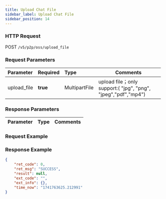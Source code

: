 ```yaml
---
title: Upload Chat File
sidebar_label: Upload Chat File
sidebar_position: 14
---
```


### HTTP Request
POST `/v5/p2p/oss/upload_file`

### Request Parameters
| Parameter | Required | Type | Comments|
|:----- |:-------|:-----|------ |
|upload_file|<b>true</b> |MultipartFile |upload file；only support:( "jpg", "png", "jpeg","pdf","mp4") |


### Response Parameters
| Parameter | Type | Comments|
|:----- |:-----|----- |

### Request Example



### Response Example

```json
{
    "ret_code": 0,
    "ret_msg": "SUCCESS",
    "result": null,
    "ext_code": "",
    "ext_info": {},
    "time_now": "1741763625.212991"
}
```
